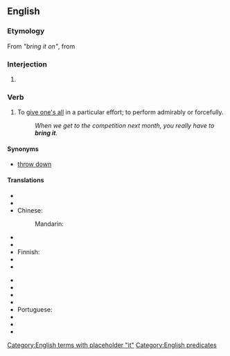 ==English==

===Etymology===
From ''"bring it on"'', from {{term|bring on}}

===Interjection===
{{en-interj}}

# {{US|emphatic}} {{non-gloss definition|Used to respond affirmatively and aggressively to a challenge by issuing one in return.}}

===Verb===
{{en-verb|inf=to [[bring]] [[it]]|brings it|bringing it|brought it}}

# {{intransitive|informal}} To [[give one's all]] in a particular effort; to perform admirably or forcefully.
#: ''When we get to the competition next month, you really have to '''bring it'''.''

====Synonyms====
* [[throw down]]

====Translations====
{{trans-top|to apply maximum effort to an effort}}
* {{trreq|ar}}
* {{trreq|hy}} 
* Chinese:
*: Mandarin: {{t|cmn|放手一搏|sc=Hani}}
* {{trreq|cs}}
* {{trreq|nl}}
* Finnish: {{t-|fi|antaa kaikkensa}}
* {{trreq|fr}}
* {{trreq|de}}
{{trans-mid}}
* {{trreq|hi}}
* {{trreq|it}}
* {{trreq|ja}}
* {{trreq|ko}}
* Portuguese: {{t-|pt|dar o máximo de si}}
* {{trreq|ru}}
* {{trreq|es}}
* {{trreq|vi}}
{{trans-bottom}}
[[Category:English terms with placeholder "it"]]
[[Category:English predicates]]